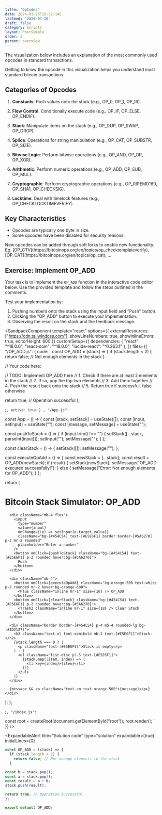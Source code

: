```yaml
---
title: "OpCodes"
date: 2024-01-25T15:32:14Z
lastmod: "2024-07-26"
draft: false
category: Scripts
layout: PostSimple
order: 3
parent: overview
---
```


The visualization below includes an explanation of the most commonly used opcodes in standard transactions.

<ExpandableAlert title="Understanding Opcodes" type="info" expandable={false}>
    Getting to know the opcode in this visualization helps you understand most
    standard bitcoin transactions
</ExpandableAlert>

<OpCodeExplorer></OpCodeExplorer>

## Categories of Opcodes

1. **Constants**: Push values onto the stack (e.g., OP_0, OP_1, OP_16).

2. **Flow Control**: Conditionally execute code (e.g., OP_IF, OP_ELSE, OP_ENDIF).

3. **Stack**: Manipulate items on the stack (e.g., OP_DUP, OP_SWAP, OP_DROP).

4. **Splice**: Operations for string manipulation (e.g., OP_CAT, OP_SUBSTR, OP_SIZE).

5. **Bitwise Logic**: Perform bitwise operations (e.g., OP_AND, OP_OR, OP_XOR).

6. **Arithmetic**: Perform numeric operations (e.g., OP_ADD, OP_SUB, OP_MUL).

7. **Cryptographic**: Perform cryptographic operations (e.g., OP_RIPEMD160, OP_SHA1, OP_CHECKSIG).

8. **Locktime**: Deal with timelock features (e.g., OP_CHECKLOCKTIMEVERIFY).

## Key Characteristics

-   Opcodes are typically one byte in size.
-   Some opcodes have been disabled for security reasons.

<ExpandableAlert title="New Opcodes">
    New opcodes can be added through soft forks to enable new functionality. Eg:
    [OP_CTV](https://bitcoinops.org/en/topics/op_checktemplateverify),
    [OP_CAT](https://bitcoinops.org/en/topics/op_cat), ...
</ExpandableAlert>

## Exercise: Implement OP_ADD

Your task is to implement the `OP_ADD` function in the interactive code editor below. Use the provided template and follow the steps outlined in the comments.

Test your implementation by:

1. Pushing numbers onto the stack using the input field and "Push" button.
2. Clicking the "OP_ADD" button to execute your implementation.
3. Observing the result on the stack and the feedback message.

<SandpackComponent
  template="react"
  options={{
    externalResources: ["https://cdn.tailwindcss.com"],
    showLineNumbers: true,
    showInlineErrors: true,
    editorHeight: 600
  }}
  customSetup={{
    dependencies: {
      "react": "^18.0.0",
      "react-dom": "^18.0.0",
      "lucide-react": "^0.263.1"
    },
  }}
  files={{
    "/OP_ADD.js": {
        code: 
            `
const OP_ADD = (stack) => {
  if (stack.length < 2) {
    return false; // Not enough elements in the stack
  }

// Your code here:

// TODO: Implement OP_ADD here
// 1. Check if there are at least 2 elements in the stack
// 2. If so, pop the top two elements
// 3. Add them together
// 4. Push the result back onto the stack
// 5. Return true if successful, false otherwise

return true; // Operation successful
};

;`
        ,
        active: true
    }
,
    "/App.js": `

const App = () => {
const [stack, setStack] = useState([]);
const [input, setInput] = useState("");
const [message, setMessage] = useState("");

const pushToStack = () => {
if (input.trim() !== "") {
setStack([...stack, parseInt(input)]);
setInput("");
setMessage("");
}
};

const clearStack = () => {
setStack([]);
setMessage("");
};

const executeOpAdd = () => {
const newStack = [...stack];
const result = OP_ADD(newStack);
if (result) {
setStack(newStack);
setMessage("OP_ADD executed successfully!");
} else {
setMessage("Error: Not enough elements for OP_ADD");
}
};

return (

<div className="bg-[#272E35] p-4 m-6 rounded-lg text-sm">
<h1 className="text-2xl font-bold mb-4 text-[#E5E6F1]">Bitcoin Stack Simulator: OP_ADD</h1>

      <div className="mb-4 flex">
        <input
          type="number"
          value={input}
          onChange={(e) => setInput(e.target.value)}
          className="bg-[#454C54] text-[#E5E6F1] border border-[#5A6270] p-2 mr-2 rounded"
          placeholder="Enter a number"
        />
        <button onClick={pushToStack} className="bg-[#454C54] text-[#E5E6F1] p-2 rounded hover:bg-[#5A6270]">
          Push
        </button>
      </div>

      <div className="mb-4">
        <button onClick={executeOpAdd} className="bg-orange-500 text-white p-2 rounded mr-2 hover:bg-orange-600">
          <Plus className="inline mr-1" size={18} /> OP_ADD
        </button>
        <button onClick={clearStack} className="bg-[#454C54] text-[#E5E6F1] p-2 rounded hover:bg-[#5A6270]">
          <Trash2 className="inline mr-1" size={18} /> Clear Stack
        </button>
      </div>

      <div className="border border-[#454C54] p-4 mb-4 rounded-lg bg-[#1D2127]">
        <h2 className="text-xl font-semibold mb-2 text-[#E5E6F1]">Stack:</h2>
        {stack.length === 0 ? (
          <p className="text-[#E5E6F1]">Stack is empty</p>
        ) : (
          <ul className="list-disc pl-5 text-[#E5E6F1]">
            {stack.map((item, index) => (
              <li key={index}>{item}</li>
            ))}
          </ul>
        )}
      </div>

      {message && <p className="text-sm text-orange-500">{message}</p>}
    </div>

);
};

;`,
    "/index.js": `

const root = createRoot(document.getElementById("root"));
root.render(<App />);
`
}}
/>

<ExpandableAlert
  title="Solution code"
  type="solution"
  expandable={true}
  initialLines={0}
>
```javascript
const OP_ADD = (stack) => {
  if (stack.length < 2) {
    return false; // Not enough elements in the stack
  }

const b = stack.pop();
const a = stack.pop();
const result = a + b;
stack.push(result);

return true; // Operation successful
};

export default OP_ADD;
```
</ExpandableAlert>
